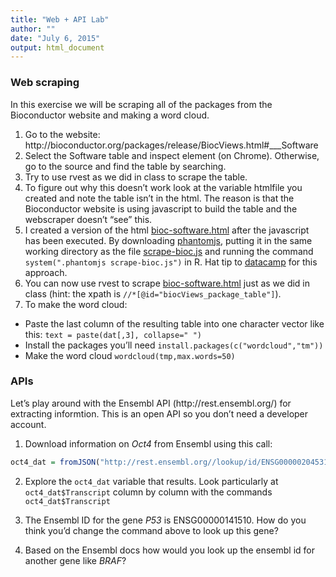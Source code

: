 ```yaml
---
title: "Web + API Lab"
author: ""
date: "July 6, 2015"
output: html_document
---
```


### Web scraping

In this exercise we will be scraping all of the packages from the Bioconductor website and making a word cloud. 

1. Go to the website: http://bioconductor.org/packages/release/BiocViews.html#___Software
2. Select the Software table and inspect element (on Chrome). Otherwise, go to the source and find the table by searching. 
3. Try to use rvest as we did in class to scrape the table. 
4. To figure out why this doesn't work look at the variable htmlfile you created and note the table isn't in the html. The reason is that the Bioconductor website is using javascript to build the table and the webscraper doesn't "see" this. 
5. I created a version of the html [bioc-software.html]() after the javascript has been executed. By downloading [phantomjs](http://phantomjs.org/download.html), putting it in the same working directory as the file [scrape-bioc.js](https://github.com/SISBID/Module1/blob/gh-pages/labs/scrape-bioc.js) and running the command `system(".phantomjs scrape-bioc.js")` in R. Hat tip to [datacamp](http://blog.datacamp.com/scraping-javascript-generated-data-with-r/) for this approach. 
6. You can now use rvest to scrape [bioc-software.html](https://github.com/SISBID/Module1/blob/gh-pages/labs/bioc-software.html) just as we did in class (hint: the xpath is `//*[@id="biocViews_package_table"]`). 
7. To make the word cloud: 
  - Paste the last column of the resulting table into one character vector like this: `text = paste(dat[,3], collapse=" ")`
  - Install the packages you'll need `install.packages(c("wordcloud","tm"))`
  - Make the word cloud `wordcloud(tmp,max.words=50)`


### APIs

Let's play around with the Ensembl API (http://rest.ensembl.org/) for extracting informtion. This is an open API so you don't need a developer account. 

1. Download information on _Oct4_ from Ensembl using this call:
```r
oct4_dat = fromJSON("http://rest.ensembl.org//lookup/id/ENSG00000204531?content-type=application/json;expand=1")
```

2. Explore the `oct4_dat` variable that results. Look particularly at `oct4_dat$Transcript` column by column with the commands `oct4_dat$Transcript`

4. The Ensembl ID for the gene _P53_ is ENSG00000141510. How do you think you'd change the command above to look up this gene?

5. Based on the Ensembl docs how would you look up the ensembl id for another gene like _BRAF_? 
